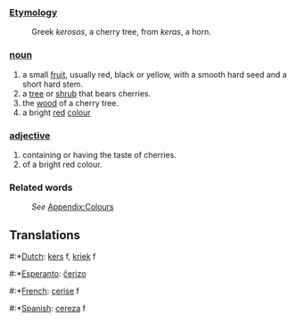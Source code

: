 ===[[Etymology]]===
:Greek ''kerosos'', a cherry tree, from ''keras'', a horn.
===[[noun]]===
#a small [[fruit]], usually red, black or yellow, with a smooth hard seed and a short hard stem.
#a [[tree]] or [[shrub]] that bears cherries.
#the [[wood]] of a cherry tree.
#a bright [[red]] [[color|colour]]
===[[adjective]]===
#containing or having the taste of cherries.
#of a bright red colour.
===Related words===
:''See'' [[Wiktionary_Appendix:Colours|Appendix:Colours]]

==Translations==

#:*[[Dutch]]: [[kers]] f, [[kriek]] f
#:*[[Esperanto]]: [[ĉerizo]]
#:*[[French]]: [[cerise]] f
#:*[[Spanish]]: [[cereza]] f